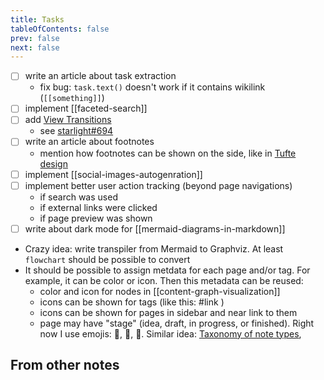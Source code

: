 ```yaml
---
title: Tasks
tableOfContents: false
prev: false
next: false
---
```



- [ ] write an article about task extraction
  - fix bug: `task.text()` doesn't work if it contains wikilink (`[[something]]`)
- [ ] implement [[faceted-search]]
- [ ] add [View Transitions](https://docs.astro.build/en/guides/view-transitions/)
  - see [starlight#694](https://github.com/withastro/starlight/pull/694#issuecomment-2021611520)
- [ ] write an article about footnotes
  - mention how footnotes can be shown on the side, like in [Tufte design](https://edwardtufte.github.io/tufte-css/)
- [ ] implement [[social-images-autogenration]]
- [ ] implement better user action tracking (beyond page navigations)
  - if search was used
  - if external links were clicked
  - if page preview was shown
- [ ] write about dark mode for [[mermaid-diagrams-in-markdown]]
- Crazy idea: write transpiler from Mermaid to Graphviz. At least `flowchart` should be possible to convert
- It should be possible to assign metdata for each page and/or tag. For example, it can be color or icon. Then this metadata can be reused:
  - color and icon for nodes in [[content-graph-visualization]]
  - icons can be shown for tags (like this: #link <MaterialSymbolsLink class="icon text" />)
  - icons can be shown for pages in sidebar and near link to them
  - page may have "stage" (idea, draft, in progress, or finished). Right now I use emojis:  🧠, 🚷, 🚧. Similar idea: [Taxonomy of note types](https://www.ssp.sh/brain/taxonomy-of-note-types/), 

## From other notes


<TaskList />
